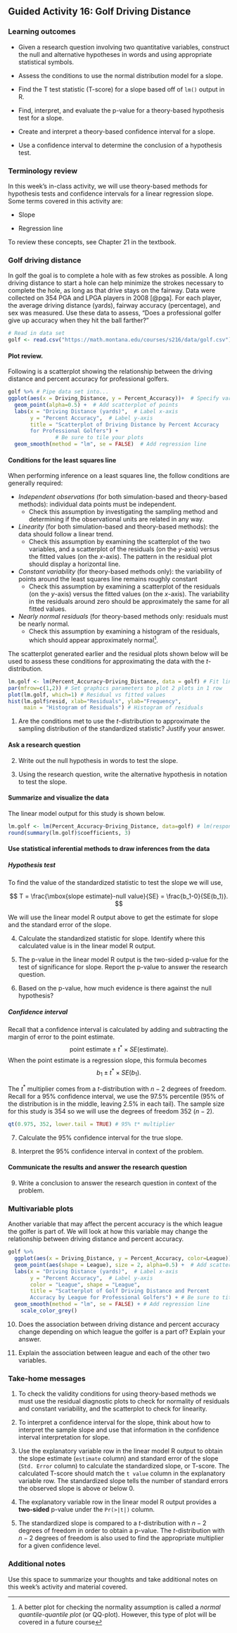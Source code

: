 ## Guided Activity 16: Golf Driving Distance

\setstretch{1}

### Learning outcomes

* Given a research question involving two quantitative variables, construct the null and alternative hypotheses
  in words and using appropriate statistical symbols.
  
* Assess the conditions to use the normal distribution model for a slope.

* Find the T test statistic (T-score) for a slope based off of `lm()` output in R.

* Find, interpret, and evaluate the p-value for a theory-based hypothesis test for a slope.

* Create and interpret a theory-based confidence interval for a slope.

* Use a confidence interval to determine the conclusion of a hypothesis test.

### Terminology review
In this week's in-class activity, we will use theory-based methods for hypothesis tests and confidence intervals for a linear regression slope. Some terms covered in this activity are:

* Slope 

* Regression line

To review these concepts, see Chapter 21 in the textbook.


### Golf driving distance

In golf the goal is to complete a hole with as few strokes as possible.  A long driving distance to start a hole can help minimize the strokes necessary to complete the hole, as long as that drive stays on the fairway.  Data were collected on 354 PGA and LPGA players in 2008 [@pga].  For each player, the average driving distance (yards), fairway accuracy (percentage), and sex was measured.  Use these data to assess, "Does a professional golfer give up accuracy when they hit the ball farther?"

```r
# Read in data set
golf <- read.csv("https://math.montana.edu/courses/s216/data/golf.csv")
```

#### Plot review. {-}

Following is a scatterplot showing the relationship between the driving distance and percent accuracy for professional golfers.  

```r
golf %>% # Pipe data set into...
ggplot(aes(x = Driving_Distance, y = Percent_Accuracy))+  # Specify variables
  geom_point(alpha=0.5) +  # Add scatterplot of points
  labs(x = "Driving Distance (yards)",  # Label x-axis
       y = "Percent Accuracy",  # Label y-axis
       title = "Scatterplot of Driving Distance by Percent Accuracy
       for Professional Golfers") + 
               # Be sure to tile your plots
  geom_smooth(method = "lm", se = FALSE)  # Add regression line
```

#### Conditions for the least squares line {-}

When performing inference on a least squares line, the follow conditions are generally required:

* *Independent observations* (for both simulation-based and theory-based methods): individual data points must be independent.
    - Check this assumption by investigating the sampling method and determining if the observational units are related in any way.
    
* *Linearity* (for both simulation-based and theory-based methods): the data should follow a linear trend.
    - Check this assumption by examining the scatterplot of the two variables, and a scatterplot of the residuals (on the $y$-axis) versus the fitted values (on the $x$-axis). The pattern in the residual plot should display a horizontal line.

* *Constant variability* (for theory-based methods only): the variability of points around the least squares line remains roughly constant
    - Check this assumption by examining a scatterplot of the residuals (on the $y$-axis) versus the fitted values (on the $x$-axis). The variability in the residuals around zero should be approximately the same for all fitted values.

* *Nearly normal residuals* (for theory-based methods only: residuals must be nearly normal.
    - Check this assumption by examining a histogram of the residuals, which should appear approximately normal^[A better plot for checking the normality assumption is called a *normal quantile-quantile plot* (or QQ-plot). However, this type of plot will be covered in a future course].

The scatterplot generated earlier and the residual plots shown below will be used to assess these conditions for approximating the data with the $t$-distribution.

```r
lm.golf <- lm(Percent_Accuracy~Driving_Distance, data = golf) # Fit linear regression model
par(mfrow=c(1,2)) # Set graphics parameters to plot 2 plots in 1 row
plot(lm.golf, which=1) # Residual vs fitted values
hist(lm.golf$resid, xlab="Residuals", ylab="Frequency",
     main = "Histogram of Residuals") # Histogram of residuals
```
1. Are the conditions met to use the $t$-distribution to approximate the sampling distribution of the standardized statistic? Justify your answer.

\vspace{1.5in}


#### Ask a research question {-}

2. Write out the null hypothesis in words to test the slope.

\vspace{1in}

3. Using the research question, write the alternative hypothesis in notation to test the slope.

\newpage

#### Summarize and visualize the data {-}

The linear model output for this study is shown below.

```r
lm.golf <- lm(Percent_Accuracy~Driving_Distance, data=golf) # lm(response~explanatory)
round(summary(lm.golf)$coefficients, 3)
```

#### Use statistical inferential methods to draw inferences from the data {-}

##### Hypothesis test {-}
To find the value of the standardized statistic to test the slope we will use, 

$$
T = \frac{\mbox{slope estimate}-null value}{SE} = \frac{b_1-0}{SE(b_1)}.
$$
 
We will use the linear model R output above to get the estimate for slope and the standard error of the slope.

4.  Calculate the standardized statistic for slope.  Identify where this calculated value is in the linear model R output.

\vspace{0.7in}

5.  The p-value in the linear model R output is the two-sided p-value for the test of significance for slope.  Report the p-value to answer the research question.  

\vspace{0.5in}

6. Based on the p-value, how much evidence is there against the null hypothesis?

\vspace{0.5in}

##### Confidence interval {-}
Recall that a confidence interval is calculated by adding and subtracting the margin of error to the point estimate.  
$$\mbox{point estimate}\pm t^*\times SE(\mbox{estimate}).$$
When the point estimate is a regression slope, this formula becomes 
$$b_1 \pm t^* \times SE(b_1).$$
 
The $t^*$ multiplier comes from a $t$-distribution with $n-2$ degrees of freedom.  Recall for a 95\% confidence interval, we use the 97.5\% percentile (95\% of the distribution is in the middle, leaving 2.5\% in each tail).  The sample size for this study is 354 so we will use the degrees of freedom 352 ($n-2$).

```r
qt(0.975, 352, lower.tail = TRUE) # 95% t* multiplier 
```

7. Calculate the 95\% confidence interval for the true slope.
\vspace{0.8in}

8. Interpret the 95\% confidence interval in context of the problem.

\vspace{.8in}

#### Communicate the results and answer the research question {-}

9. Write a conclusion to answer the research question in context of the problem.

\vspace{.8in}

### Multivariable plots {-}

Another variable that may affect the percent accuracy is the which league the golfer is part of. We will look at how this variable may change the relationship between driving distance and percent accuracy. 

```r
golf %>%
  ggplot(aes(x = Driving_Distance, y = Percent_Accuracy, color=League))+  # Specify variables
  geom_point(aes(shape = League), size = 2, alpha=0.5) +  # Add scatterplot of points
  labs(x = "Driving Distance (yards)",  # Label x-axis
       y = "Percent Accuracy",  # Label y-axis
       color = "League", shape = "League",
       title = "Scatterplot of Golf Driving Distance and Percent 
       Accuracy by League for Professional Golfers") + # Be sure to title your plots
  geom_smooth(method = "lm", se = FALSE) + # Add regression line
    scale_color_grey()
```

10. Does the association between driving distance and percent accuracy change depending on which league the golfer is a part of?  Explain your answer.
\vspace{1in}

11.  Explain the association between league and each of the other two variables.

\vspace{0.8in}

### Take-home messages


1. To check the validity conditions for using theory-based methods we must use the residual diagnostic plots to check for normality of residuals and constant variability, and the scatterplot to check for linearity.  

2. To interpret a confidence interval for the slope, think about how to interpret the sample slope and use that information in the confidence interval interpretation for slope.  

3. Use the explanatory variable row in the linear model R output to obtain the slope estimate (`estimate` column) and standard error of the slope (`Std. Error` column) to calculate the standardized slope, or T-score.  The calculated T-score should match the `t value` column in the explanatory variable row. The standardized slope tells the number of standard errors the observed slope is above or below 0.

4. The explanatory variable row in the linear model R output provides a **two-sided** p-value under the `Pr(>|t|)` column.

5. The standardized slope is compared to a $t$-distribution with $n-2$ degrees of freedom in order to obtain a p-value.  The $t$-distribution with $n-2$ degrees of freedom is also used to find the appropriate multiplier for a given confidence level.


### Additional notes

Use this space to summarize your thoughts and take additional notes on this week's activity and material covered.

\newpage
